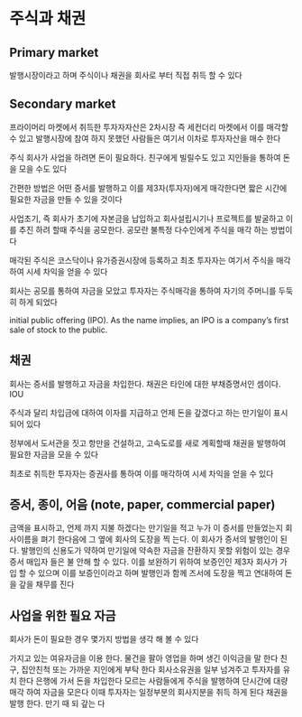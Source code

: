 # 주식과 채권

## Primary market
발행시장이라고 하며 주식이나 채권을 회사로 부터 직접 취득 할 수 있다

## Secondary market
프라이머리 마켓에서 취득한 투자자자산은 2차시장 즉 세컨더리 마켓에서 이를 매각할 수 있고 발행시장에 참여 하지 못했던 사람들은 여기서 이차로 투자자산을 매수 한다

주식
회사가 사업을 하려면 돈이 필요하다. 친구에게 빌릴수도 있고 지인들을 통하여 돈을 모을 수도 있다

간편한 방법은 어떤 증서를 발행하고 이를 제3자(투자자)에게 매각한다면 짧은 시간에 필요한 자금을 만들 수 있을 것이다

사업초기, 즉 회사가 초기에 자본금을 납입하고 회사설립시기나 프로젝트를 발굴하고 이를 추진 하려 할때 주식을 공모한다. 공모란 불특정 다수인에게 주식을 매각 하는 방법이다

매각된 주식은 코스닥이나 유가증권시장에 등록하고 최초 투자자는 여기서 주식을 매각하여 시세 차익을 얻을 수 있다

회사는 공모를 통하여 자금을 모았고 투자자는 주식매각을 통하여 자기의 주머니를 두둑히 하게 되었다

initial public offering (IPO). As the name implies, an IPO is a company's first sale of stock to the public.

## 채권
회사는 증서를 발행하고 자금을 차입한다. 채권은 타인에 대한 부채증명서인 셈이다. IOU

주식과 달리 차입금에 대하여 이자를 지급하고 언제 돈을 갚겠다고 하는 만기일이 표시 되어 있다

정부에서 도서관을 짓고 항만을 건설하고, 고속도로를 새로 계획할때 채권을 발행하여 필요한 자금을 모을 수 있다

최초로 취득한 투자자는 증권사를 통하여 이를 매각하여 시세 차익을 얻을 수 있다

## 증서, 종이, 어음 (note, paper, commercial paper)
금액을 표시하고, 언제 까지 지불 하겠다는 만기일을 적고 누가 이 증서를 만들었는지 회사이름을 펴기 한다음에 그 옆에 회사의 도장을 찍 는다. 이 회사가 증서의 발행인이 된다. 발행인의 신용도가 약하여 만기일에 약속한 자금을 잔환하지 못할 위험이 있는 경우 증서 매입자 들은 불 안해 할 수 있다. 이를 보완하기 위하여 보증인인 제3자 회사가 가입 할 수 있으며 이를 보증인이라고 하며 발행인과 함께 즈서에 도장을 찍고 연대하여 돈을 갚을 채무를 진다

## 사업을 위한 필요 자금
회사가 돈이 필요한 경우 몇가지 방법을 생각 해 볼 수 있다

가지고 있는 여유자금을 이용 한다. 물건을 팔아 영업을 하며 생긴 이익금을 말 한다
친구, 집안친척 또는 가까운 지인에게 부탁 한다
회사소유권을 일부 넘겨주고 투자자를 유치 한다
은행에 가서 돈을 차입한다
모르는 사람들에게 주식을 발행하여 단시간에 대량 매각 하여 자금을 모은다 이때 투자자는 일정부분의 회사지분을 취득 하게 된다
채권을 발행 한다. 만기 때 되 갚는 다